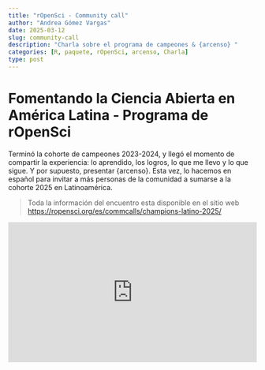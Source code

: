 ```yaml
---
title: "rOpenSci - Community call"
author: "Andrea Gómez Vargas"
date: 2025-03-12
slug: community-call
description: "Charla sobre el programa de campeones & {arcenso} "
categories: [R, paquete, rOpenSci, arcenso, Charla]
type: post
---
```


# Fomentando la Ciencia Abierta en América Latina - Programa de rOpenSci

Terminó la cohorte de campeones 2023-2024, y llegó el momento de compartir la experiencia: lo aprendido, los logros, lo que me llevo y lo que sigue. Y por supuesto, presentar {arcenso}. Esta vez, lo hacemos en español para invitar a más personas de la comunidad a sumarse a la cohorte 2025 en Latinoamérica.

> Toda la información del encuentro esta disponible en el sitio web <https://ropensci.org/es/commcalls/champions-latino-2025/>

::: {style="padding:56.25% 0 0 0;position:relative;"}
<iframe src="https://player.vimeo.com/video/1067708090?badge=0&amp;autopause=0&amp;player_id=0&amp;app_id=58479" frameborder="0" allow="autoplay; fullscreen; picture-in-picture; clipboard-write; encrypted-media" style="position:absolute;top:0;left:0;width:100%;height:100%;" title="Fomentando la Ciencia Abierta en América Latina - Programa de rOpenSci">

</iframe>
:::

```{=html}
<script src="https://player.vimeo.com/api/player.js"></script>
```
